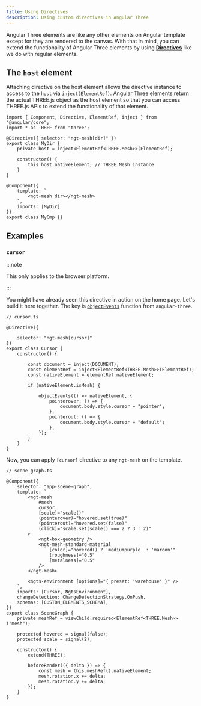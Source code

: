 ```yaml
---
title: Using Directives
description: Using custom directives in Angular Three
---
```



Angular Three elements are like any other elements on Angular template except for they are rendered to the canvas. With that in mind, you can extend the functionality of
Angular Three elements by using [**Directives**](https://angular.dev/guide/directives/attribute-directives) like we do with regular elements.

## The `host` element

Attaching directive on the host element allows the directive instance to access to the `host` via `inject(ElementRef)`. Angular Three elements return the actual THREE.js object as the host element so that you can access THREE.js APIs to extend the functionality of that element.

```angular-ts
import { Component, Directive, ElementRef, inject } from "@angular/core";
import * as THREE from "three";

@Directive({ selector: "ngt-mesh[dir]" })
export class MyDir {
    private host = inject<ElementRef<THREE.Mesh>>(ElementRef);

    constructor() {
        this.host.nativeElement; // THREE.Mesh instance
    }
}

@Component({
    template: `
        <ngt-mesh dir></ngt-mesh>
    `,
    imports: [MyDir]
})
export class MyCmp {}
```

## Examples

### `cursor`

:::note

This only applies to the browser platform.

:::

You might have already seen this directive in action on the home page. Let's build it here together. The key is [`objectEvents`](/reference/core/object-events) function from `angular-three`.

```angular-ts {"1. Constraint the directive to ngt-mesh": 4-5} {"2. Inject from DI": 9-11} {"3. Cursor logic": 15-23}
// cursor.ts

@Directive({

    selector: "ngt-mesh[cursor]"
})
export class Cursor {
    constructor() {

        const document = inject(DOCUMENT);
        const elementRef = inject<ElementRef<THREE.Mesh>>(ElementRef);
        const nativeElement = elementRef.nativeElement;

        if (nativeElement.isMesh) {

            objectEvents(() => nativeElement, {
                pointerover: () => {
                    document.body.style.cursor = "pointer";
                },
                pointerout: () => {
                    document.body.style.cursor = "default";
                },
            });
        }
    }
}
```

Now, you can apply `[cursor]` directive to any `ngt-mesh` on the template.

```angular-ts {"->": 8}
// scene-graph.ts

@Component({
    selector: "app-scene-graph",
    template: `
        <ngt-mesh
            #mesh
            cursor
            [scale]="scale()"
            (pointerover)="hovered.set(true)"
            (pointerout)="hovered.set(false)"
            (click)="scale.set(scale() === 2 ? 3 : 2)"
        >
            <ngt-box-geometry />
            <ngt-mesh-standard-material
                [color]="hovered() ? 'mediumpurple' : 'maroon'"
                [roughness]="0.5"
                [metalness]="0.5"
            />
        </ngt-mesh>

        <ngts-environment [options]="{ preset: 'warehouse' }" />
    `,
    imports: [Cursor, NgtsEnvironment],
    changeDetection: ChangeDetectionStrategy.OnPush,
    schemas: [CUSTOM_ELEMENTS_SCHEMA],
})
export class SceneGraph {
    private meshRef = viewChild.required<ElementRef<THREE.Mesh>>("mesh");

    protected hovered = signal(false);
    protected scale = signal(2);

    constructor() {
        extend(THREE);

        beforeRender(({ delta }) => {
            const mesh = this.meshRef().nativeElement;
            mesh.rotation.x += delta;
            mesh.rotation.y += delta;
        });
    }
}
```

<div class="h-[600px] w-full rounded border border-dashed border-accent-600 dark:border-accent-200">
	<PointerDemo client:only step={1} />
</div>
